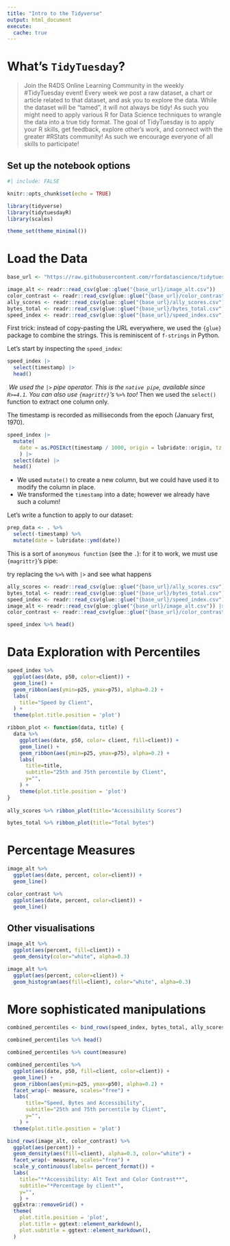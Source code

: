 ```yaml
---
title: "Intro to the Tidyverse"
output: html_document
execute: 
  cache: true
---
```


# What's `TidyTuesday`?

> Join the R4DS Online Learning Community in the weekly #TidyTuesday event!
Every week we post a raw dataset, a chart or article related to that dataset, and ask you to explore the data.
While the dataset will be “tamed”, it will not always be tidy! As such you might need to apply various R for Data Science techniques to wrangle the data into a true tidy format.
The goal of TidyTuesday is to apply your R skills, get feedback, explore other’s work, and connect with the greater #RStats community!
As such we encourage everyone of all skills to participate!

## Set up the notebook options

```r
#| include: FALSE

knitr::opts_chunk$set(echo = TRUE)

library(tidyverse)
library(tidytuesdayR)
library(scales)

theme_set(theme_minimal())
```

# Load the Data

```r
base_url <- "https://raw.githubusercontent.com/rfordatascience/tidytuesday/master/data/2022/2022-11-15"

image_alt <- readr::read_csv(glue::glue("{base_url}/image_alt.csv"))
color_contrast <- readr::read_csv(glue::glue("{base_url}/color_contrast.csv"))
ally_scores <- readr::read_csv(glue::glue("{base_url}/ally_scores.csv"))
bytes_total <- readr::read_csv(glue::glue("{base_url}/bytes_total.csv"))
speed_index <- readr::read_csv(glue::glue("{base_url}/speed_index.csv"))
```

First trick: instead of copy-pasting the URL everywhere, we used the `{glue}` package
to combine the strings. This is reminiscent of `f-strings` in Python.

Let's start by inspecting the `speed_index`:

```r
speed_index |>
  select(timestamp) |>
  head()
```

* We used the `|>` pipe operator. This is the `native pipe`, available since `R>=4.1`. You can also use `{magrittr}`'s `%>%` too!
* Then we used the `select()` function to extract one column only.

The timestamp is recorded as milliseconds from the epoch (January first, 1970).

```r
speed_index |>
  mutate(
    date = as.POSIXct(timestamp / 1000, origin = lubridate::origin, tz = "UTC")
    ) |>
  select(date) |>
  head()
```

* We used `mutate()` to create a new column, but we could have used it to modify
the column in place.
* We transformed the `timestamp` into a date; however we already have such a column!

Let's write a function to apply to our dataset:

```r
prep_data <- . %>%
  select(-timestamp) %>%
  mutate(date = lubridate::ymd(date))
```

This is a sort of `anonymous function` (see the `.`): for it to work, we must use
`{magrittr}`'s pipe:

:::callout
try replacing the `%>%` with `|>` and see what happens
:::

```r
ally_scores <- readr::read_csv(glue::glue("{base_url}/ally_scores.csv")) |> prep_data()
bytes_total <- readr::read_csv(glue::glue("{base_url}/bytes_total.csv")) |> prep_data()
speed_index <- readr::read_csv(glue::glue("{base_url}/speed_index.csv")) |> prep_data()
image_alt <- readr::read_csv(glue::glue("{base_url}/image_alt.csv")) |> prep_data()
color_contrast <- readr::read_csv(glue::glue("{base_url}/color_contrast.csv")) |> prep_data()
```

```r
speed_index %>% head()
```

# Data Exploration with Percentiles

```r
speed_index %>%
  ggplot(aes(date, p50, color=client)) +
  geom_line() +
  geom_ribbon(aes(ymin=p25, ymax=p75), alpha=0.2) +
  labs(
    title="Speed by Client",
  ) +
  theme(plot.title.position = 'plot')
```

```r
ribbon_plot <- function(data, title) {
  data %>% 
    ggplot(aes(date, p50, color= client, fill=client)) +
    geom_line() +
    geom_ribbon(aes(ymin=p25, ymax=p75), alpha=0.2) +
    labs(
      title=title,
      subtitle="25th and 75th percentile by Client",
      y="",
    ) +
    theme(plot.title.position = 'plot')
} 
  
ally_scores %>% ribbon_plot(title="Accessibility Scores")

bytes_total %>% ribbon_plot(title="Total bytes")
```

# Percentage Measures

```r
image_alt %>%
  ggplot(aes(date, percent, color=client)) +
  geom_line()

color_contrast %>%
  ggplot(aes(date, percent, color=client)) +
  geom_line()
```

## Other visualisations

```r
image_alt %>%
  ggplot(aes(percent, fill=client)) +
  geom_density(color="white", alpha=0.3)

image_alt %>%
  ggplot(aes(percent, color=client)) +
  geom_histogram(aes(fill=client), color="white", alpha=0.3)
```

# More sophisticated manipulations

```r
combined_percentiles <- bind_rows(speed_index, bytes_total, ally_scores)

combined_percentiles %>% head()
```

```r
combined_percentiles %>% count(measure)
```

```r
combined_percentiles %>% 
  ggplot(aes(date, p50, fill=client, color=client)) +
  geom_line() +
  geom_ribbon(aes(ymin=p25, ymax=p50), alpha=0.2) +
  facet_wrap(~ measure, scales="free") +
  labs(
      title="Speed, Bytes and Accessibility",
      subtitle="25th and 75th percentile by Client",
      y="",
    ) +
  theme(plot.title.position = 'plot')
```

```r
bind_rows(image_alt, color_contrast) %>% 
  ggplot(aes(percent)) +
  geom_density(aes(fill=client), alpha=0.3, color="white") +
  facet_wrap(~ measure, scales="free") +
  scale_y_continuous(labels= percent_format()) +
  labs(
    title="**Accessibility: Alt Text and Color Contrast**",
    subtitle="*Percentage by client*",
    y="",
    ) +
  ggExtra::removeGrid() +
  theme(
    plot.title.position = 'plot',
    plot.title = ggtext::element_markdown(),
    plot.subtitle = ggtext::element_markdown(),
  )
```

